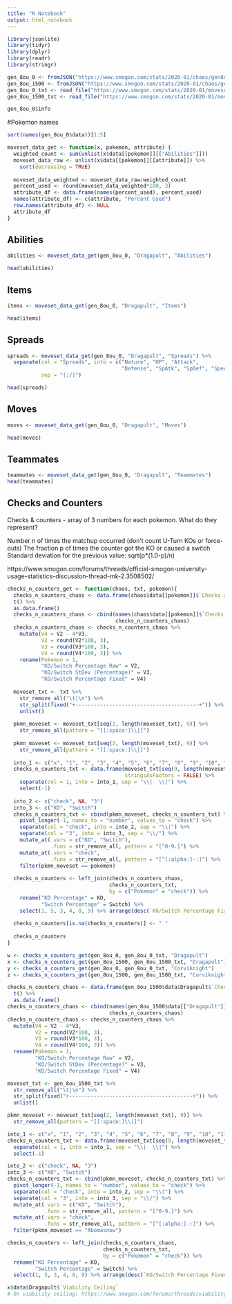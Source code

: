 ```yaml
---
title: "R Notebook"
output: html_notebook
---
```



```r
library(jsonlite)
library(tidyr)
library(dplyr)
library(readr)
library(stringr)
```

```r
gen_8ou_0 <- fromJSON("https://www.smogon.com/stats/2020-01/chaos/gen8ou-0.json")
gen_8ou_1500 <- fromJSON("https://www.smogon.com/stats/2020-01/chaos/gen8ou-1500.json")
gen_8ou_0_txt <- read_file("https://www.smogon.com/stats/2020-01/moveset/gen8ou-0.txt")
gen_8ou_1500_txt <- read_file("https://www.smogon.com/stats/2020-01/moveset/gen8ou-1500.txt")
```

```r
gen_8ou_0$info
```

#Pokemon names

```r
sort(names(gen_8ou_0$data))[1:5]
```


```r
moveset_data_get <- function(x, pokemon, attribute) {
  weighted_count <- sum(unlist(x$data[[pokemon]][["Abilities"]]))
  moveset_data_raw <- unlist(x$data[[pokemon]][[attribute]]) %>% 
    sort(decreasing = TRUE)
  
  moveset_data_weighted <- moveset_data_raw/weighted_count
  percent_used <- round(moveset_data_weighted*100, 3)
  attribute_df <- data.frame(names(percent_used), percent_used)
  names(attribute_df) <- c(attribute, "Percent Used")
  row.names(attribute_df) <- NULL
  attribute_df
}
```

## Abilities
```r
abilities <- moveset_data_get(gen_8ou_0, "Dragapult", "Abilities")

head(abilities)
```

## Items
```r
items <- moveset_data_get(gen_8ou_0, "Dragapult", "Items")

head(items)
```

## Spreads
```r
spreads <- moveset_data_get(gen_8ou_0, "Dragapult", "Spreads") %>%
  separate(col = "Spreads", into = c("Nature", "HP", "Attack",
                                     "Defense", "SpAtk", "SpDef", "Speed"),
           sep = "[:/]")

head(spreads)
```

## Moves
```r
moves <- moveset_data_get(gen_8ou_0, "Dragapult", "Moves")

head(moves)
```

## Teammates
```r
teammates <- moveset_data_get(gen_8ou_0, "Dragapult", "Teammates")
head(teammates)
```

## Checks and Counters
Checks & counters - array of 3 numbers for each pokemon. What do they represent?

Number n of times the matchup occurred (don't count U-Turn KOs or force-outs)
The fraction p of times the counter got the KO or caused a switch
Standard deviation for the previous value: sqrt(p*(1.0-p)/n)

https://www.smogon.com/forums/threads/official-smogon-university-usage-statistics-discussion-thread-mk-2.3508502/

```r
checks_n_counters_get <- function(chaos, txt, pokemon){
  checks_n_counters_chaos <- data.frame(chaos$data[[pokemon]]$`Checks and Counters`) %>%
  t() %>%
  as.data.frame()
  checks_n_counters_chaos <- cbind(names(chaos$data[[pokemon]]$`Checks and Counters`),
                                   checks_n_counters_chaos)
  checks_n_counters_chaos <- checks_n_counters_chaos %>%
    mutate(V4 = V2 - 4*V3,
           V2 = round(V2*100, 3),
           V3 = round(V3*100, 3),
           V4 = round(V4*100, 3)) %>%
    rename(Pokemon = 1,
           "KO/Switch Percentage Raw" = V2,
           "KO/Switch StDev (Percentage)" = V3,
           "KO/Switch Percentage Fixed" = V4)
  
  moveset_txt <- txt %>%
    str_remove_all("\t|\n") %>%
    str_split(fixed("+----------------------------------------+")) %>%
    unlist()
  
  pkmn_moveset <- moveset_txt[seq(2, length(moveset_txt), 9)] %>%
    str_remove_all(pattern = "[[:space:]\\|]")
  
  pkmn_moveset <- moveset_txt[seq(2, length(moveset_txt), 9)] %>%
    str_remove_all(pattern = "[[:space:]\\|]")
  
  into_1 <- c("x", "1", "2", "3", "4", "5", "6", "7", "8", "9", "10", "11", "12")
  checks_n_counters_txt <- data.frame(moveset_txt[seq(9, length(moveset_txt), 9)],
                                      stringsAsFactors = FALSE) %>%
    separate(col = 1, into = into_1, sep = "\\|  \\|") %>%
    select(-1)
  
  into_2 <- c("check", NA, "3")
  into_3 <- c("KO", "Switch")
  checks_n_counters_txt <- cbind(pkmn_moveset, checks_n_counters_txt) %>%
    pivot_longer(-1, names_to = "number", values_to = "check") %>%
    separate(col = "check", into = into_2, sep = "\\(") %>%
    separate(col = "3", into = into_3, sep = "\\/") %>%
    mutate_at(.vars = c("KO", "Switch"),
              .funs = str_remove_all, pattern = "[^0-9.]") %>%
    mutate_at(.vars = "check",
              .funs = str_remove_all, pattern = "[^[:alpha:]-:]") %>%
    filter(pkmn_moveset == pokemon)
  
  checks_n_counters <- left_join(checks_n_counters_chaos,
                                 checks_n_counters_txt,
                                 by = c("Pokemon" = "check")) %>%
    rename("KO Percentage" = KO,
           "Switch Percentage" = Switch) %>%
    select(1, 5, 3, 4, 8, 9) %>% arrange(desc(`KO/Switch Percentage Fixed`))
  
  checks_n_counters[is.na(checks_n_counters)] <- " "
  
  checks_n_counters
}
```


```r
w <- checks_n_counters_get(gen_8ou_0, gen_8ou_0_txt, "Dragapult")
x <- checks_n_counters_get(gen_8ou_1500, gen_8ou_1500_txt, "Dragapult")
y <- checks_n_counters_get(gen_8ou_0, gen_8ou_0_txt, "Corviknight")
z <- checks_n_counters_get(gen_8ou_1500, gen_8ou_1500_txt, "Corviknight")
```


```r
checks_n_counters_chaos <- data.frame(gen_8ou_1500$data$Dragapult$`Checks and Counters`) %>%
  t() %>%
  as.data.frame()
checks_n_counters_chaos <- cbind(names(gen_8ou_1500$data[["Dragapult"]]$`Checks and Counters`),
                                 checks_n_counters_chaos)
checks_n_counters_chaos <- checks_n_counters_chaos %>%
  mutate(V4 = V2 - 4*V3,
         V2 = round(V2*100, 3),
         V3 = round(V3*100, 3),
         V4 = round(V4*100, 3)) %>%
  rename(Pokemon = 1,
         "KO/Switch Percentage Raw" = V2,
         "KO/Switch StDev (Percentage)" = V3,
         "KO/Switch Percentage Fixed" = V4)
```


```r
moveset_txt <- gen_8ou_1500_txt %>%
  str_remove_all("\t|\n") %>%
  str_split(fixed("+----------------------------------------+")) %>%
  unlist()
```


```r
pkmn_moveset <- moveset_txt[seq(2, length(moveset_txt), 9)] %>%
  str_remove_all(pattern = "[[:space:]\\|]")
```

```r
into_1 <- c("x", "1", "2", "3", "4", "5", "6", "7", "8", "9", "10", "11", "12")
checks_n_counters_txt <- data.frame(moveset_txt[seq(9, length(moveset_txt), 9)], stringsAsFactors = FALSE) %>%
  separate(col = 1, into = into_1, sep = "\\|  \\|") %>%
  select(-1)

into_2 <- c("check", NA, "3")
into_3 <- c("KO", "Switch")
checks_n_counters_txt <- cbind(pkmn_moveset, checks_n_counters_txt) %>%
  pivot_longer(-1, names_to = "number", values_to = "check") %>%
  separate(col = "check", into = into_2, sep = "\\(") %>%
  separate(col = "3", into = into_3, sep = "\\/") %>%
  mutate_at(.vars = c("KO", "Switch"),
            .funs = str_remove_all, pattern = "[^0-9.]") %>%
  mutate_at(.vars = "check",
            .funs = str_remove_all, pattern = "[^[:alpha:]-:]") %>%
  filter(pkmn_moveset == "Abomasnow")

```

```r
checks_n_counters <- left_join(checks_n_counters_chaos,
                               checks_n_counters_txt,
                               by = c("Pokemon" = "check")) %>%
  rename("KO Percentage" = KO,
         "Switch Percentage" = Switch) %>%
  select(1, 5, 3, 4, 8, 9) %>% arrange(desc(`KO/Switch Percentage Fixed`))
```


```r
x$data$Dragapult$`Viability Ceiling`
# On viability ceiling: https://www.smogon.com/forums/threads/viability-ceiling-a-measure-of-how-far-a-pokemon-can-take-you.3546373/
```

